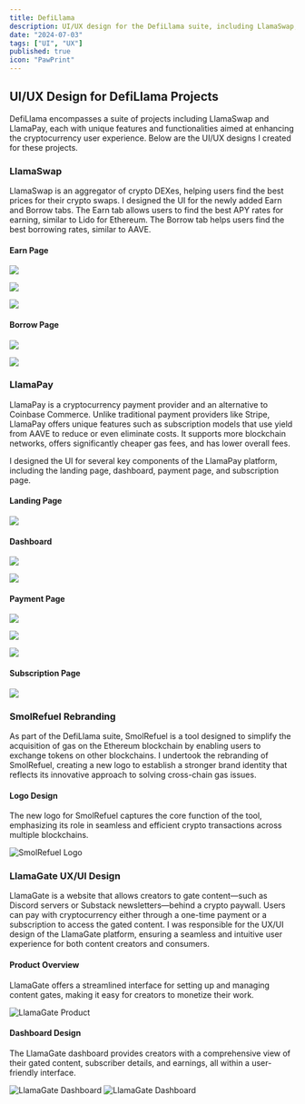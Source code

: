```yaml
---
title: DefiLlama
description: UI/UX design for the DefiLlama suite, including LlamaSwap, LlamaPay, SmolRefuel, and LlamaGate. This work involved creating intuitive interfaces for cryptocurrency transactions, content gating, payments, and decentralized finance across multiple blockchain networks.
date: "2024-07-03"
tags: ["UI", "UX"]
published: true
icon: "PawPrint"
---
```


## UI/UX Design for DefiLlama Projects

DefiLlama encompasses a suite of projects including LlamaSwap and LlamaPay, each with unique features and functionalities aimed at enhancing the cryptocurrency user experience. Below are the UI/UX designs I created for these projects.

### LlamaSwap

LlamaSwap is an aggregator of crypto DEXes, helping users find the best prices for their crypto swaps. I designed the UI for the newly added Earn and Borrow tabs. The Earn tab allows users to find the best APY rates for earning, similar to Lido for Ethereum. The Borrow tab helps users find the best borrowing rates, similar to AAVE.

#### Earn Page

![](/images/llamaswap-earn-1.png)

![](/images/llamaswap-earn-2.png)

![](/images/llamaswap-earn-3.png)

#### Borrow Page

![](/images/llamaswap-borrow-1.png)

![](/images/llamaswap-borrow-2.png)

### LlamaPay

LlamaPay is a cryptocurrency payment provider and an alternative to Coinbase Commerce. Unlike traditional payment providers like Stripe, LlamaPay offers unique features such as subscription models that use yield from AAVE to reduce or even eliminate costs. It supports more blockchain networks, offers significantly cheaper gas fees, and has lower overall fees.

I designed the UI for several key components of the LlamaPay platform, including the landing page, dashboard, payment page, and subscription page.

#### Landing Page

![](/images/llamapay-landing.png)

#### Dashboard

![](/images/llamapay-dashboard-1.png)

![](/images/llamapay-dashboard-2.png)

#### Payment Page

![](/images/llamapay-payments-1.png)

![](/images/llamapay-payments-2.png)

![](/images/llamapay-payments-3.png)

#### Subscription Page

![](/images/llamapay-subcriptions-1.png)

### SmolRefuel Rebranding

As part of the DefiLlama suite, SmolRefuel is a tool designed to simplify the acquisition of gas on the Ethereum blockchain by enabling users to exchange tokens on other blockchains. I undertook the rebranding of SmolRefuel, creating a new logo to establish a stronger brand identity that reflects its innovative approach to solving cross-chain gas issues.

#### Logo Design

The new logo for SmolRefuel captures the core function of the tool, emphasizing its role in seamless and efficient crypto transactions across multiple blockchains.

![SmolRefuel Logo](/images/smolrefuel-rebrand.webp)

### LlamaGate UX/UI Design

LlamaGate is a website that allows creators to gate content—such as Discord servers or Substack newsletters—behind a crypto paywall. Users can pay with cryptocurrency either through a one-time payment or a subscription to access the gated content. I was responsible for the UX/UI design of the LlamaGate platform, ensuring a seamless and intuitive user experience for both content creators and consumers.

#### Product Overview

LlamaGate offers a streamlined interface for setting up and managing content gates, making it easy for creators to monetize their work.

![LlamaGate Product](/images/llamagate-product-1.webp)

#### Dashboard Design

The LlamaGate dashboard provides creators with a comprehensive view of their gated content, subscriber details, and earnings, all within a user-friendly interface.

![LlamaGate Dashboard](/images/llamagate-dashboard-1.webp)
![LlamaGate Dashboard](/images/llamagate-dashboard-2.webp)
